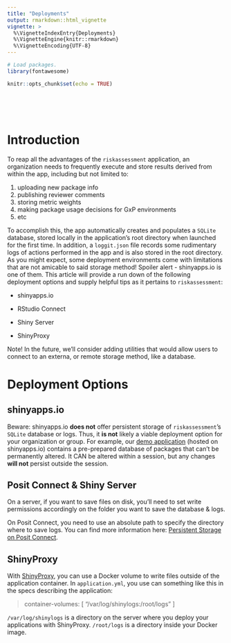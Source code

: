 ```yaml
---
title: "Deployments"
output: rmarkdown::html_vignette
vignette: >
  %\VignetteIndexEntry{Deployments}
  %\VignetteEngine{knitr::rmarkdown}
  %\VignetteEncoding{UTF-8}
---
```


```r
# Load packages.
library(fontawesome)

knitr::opts_chunk$set(echo = TRUE)
```

</br></br></br>

# Introduction

To reap all the advantages of the `riskassessment` application, an organization needs to frequently execute and store results derived from within the app, including but not limited to:

1. uploading new package info
2. publishing reviewer comments
3. storing metric weights
4. making package usage decisions for GxP environments
5. etc

To accomplish this, the app automatically creates and populates a `SQLite` database, stored locally in the application's root directory when launched for the first time. In addition, a `loggit.json` file records some rudimentary logs of actions performed in the app and is also stored in the root directory. As you might expect, some deployment environments come with limitations that are not amicable to said storage method! Spoiler alert - shinyapps.io is one of them. This article will provide a run down of the following deployment options and supply helpful tips as it pertains to `riskassessment`:

* shinyapps.io

* RStudio Connect

* Shiny Server

* ShinyProxy

Note! In the future, we'll consider adding utilities that would allow users to connect to an externa, or remote storage method, like a database. 

# Deployment Options

## shinyapps.io

Beware: shinyapps.io **does not** offer persistent storage of `riskassessment`'s `SQLite` database or logs. Thus, it **is not** likely a viable deployment option for your organization or group. For example, our [demo application](https://rinpharma.shinyapps.io/riskassessment) (hosted on shinyapps.io) contains a pre-prepared database of packages that can't be permanently altered. It CAN be altered within a session, but any changes **will not** persist outside the session.


## Posit Connect & Shiny Server

On a server, if you want to save files on disk, you'll need to set write permissions accordingly on the folder you want to save the database & logs.

On Posit Connect, you need to use an absolute path to specify the directory where to save logs. You can find more information here: [Persistent Storage on Posit Connect](https://support.rstudio.com/hc/en-us/articles/360007981134-Persistent-Storage-on-RStudio-Connect).


## ShinyProxy

With [ShinyProxy](https://www.shinyproxy.io/), you can use a Docker volume to write files outside of the application container. In `application.yml`, you use can something like this in the specs describing the application:

> container-volumes: [ "/var/log/shinylogs:/root/logs" ]

`/var/log/shinylogs` is a directory on the server where you deploy your applications with ShinyProxy. `/root/logs` is a directory inside your Docker image.





